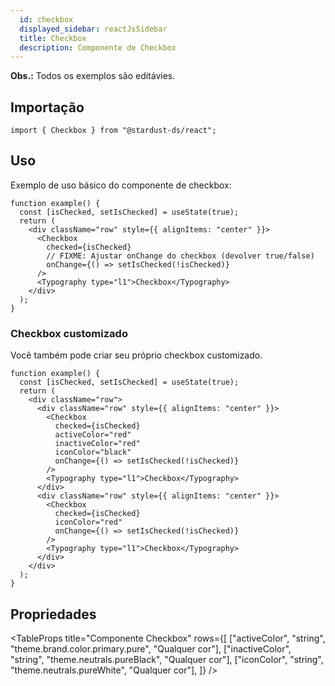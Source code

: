 ```yaml
---
  id: checkbox
  displayed_sidebar: reactJsSidebar
  title: Checkbox
  description: Componente de Checkbox
---
```



**Obs.:** Todos os exemplos são editávies.

<Tabs groupId='checkbox-component'>
<TabItem value='Uso' label='Uso'>

## Importação

```tsx
import { Checkbox } from "@stardust-ds/react";
```

## Uso

Exemplo de uso básico do componente de checkbox:

```tsx live
function example() {
  const [isChecked, setIsChecked] = useState(true);
  return (
    <div className="row" style={{ alignItems: "center" }}>
      <Checkbox
        checked={isChecked}
        // FIXME: Ajustar onChange do checkbox (devolver true/false)
        onChange={() => setIsChecked(!isChecked)}
      />
      <Typography type="l1">Checkbox</Typography>
    </div>
  );
}
```

### Checkbox customizado

Você também pode criar seu próprio checkbox customizado.

```tsx live
function example() {
  const [isChecked, setIsChecked] = useState(true);
  return (
    <div className="row">
      <div className="row" style={{ alignItems: "center" }}>
        <Checkbox
          checked={isChecked}
          activeColor="red"
          inactiveColor="red"
          iconColor="black"
          onChange={() => setIsChecked(!isChecked)}
        />
        <Typography type="l1">Checkbox</Typography>
      </div>
      <div className="row" style={{ alignItems: "center" }}>
        <Checkbox
          checked={isChecked}
          iconColor="red"
          onChange={() => setIsChecked(!isChecked)}
        />
        <Typography type="l1">Checkbox</Typography>
      </div>
    </div>
  );
}
```

</TabItem>

<TabItem value='Propriedades' label='Propriedades'>

## Propriedades

<TableProps
  title="Componente Checkbox"
  rows={[
    ["activeColor", "string", "theme.brand.color.primary.pure", "Qualquer cor"],
    ["inactiveColor", "string", "theme.neutrals.pureBlack", "Qualquer cor"],
    ["iconColor", "string", "theme.neutrals.pureWhite", "Qualquer cor"],
  ]}
/>
</TabItem>
</Tabs>
